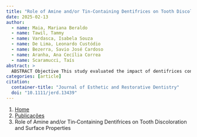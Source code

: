 ```yaml
---
title: "Role of Amine and/or Tin‐Containing Dentifrices on Tooth Discoloration and Surface Properties"
date: 2025-02-13
author:
  - name: Maia, Mariana Beraldo
  - name: Tawil, Tammy
  - name: Vardasca, Isabela Souza
  - name: De Lima, Leonardo Custódio
  - name: Bezerra, Savio José Cardoso
  - name: Aranha, Ana Cecília Correa
  - name: Scaramucci, Taís
abstract: > 
  ABSTRACT Objective This study evaluated the impact of dentifrices containing amine fluoride (AmF) and/or tin on tooth discoloration and surface roughness under cycles of staining and abrasion. Materials and Methods Specimens of enamel ( n = 10) and dentin ( n = 19) were allocated into six groups: (1) Negative control (Distilled water), (2) NaF (regular fluoridated dentifrice without amine and tin), (3) AmF, (4) AmF/NaF/SnCl 2 , (5) SnF 2 /SnCl 2 , and (6) SnF 2 . Daily staining‐toothbrushing cycling was performed: staining solution (30 min), toothbrushing (45 strokes), and human saliva (1 h), 2×/day, for 21 days. Tooth color change (Δ E , Δ L , Δ a , and Δ b ) was determined using a spectrophotometer (CIEDE2000), while surface roughness (ΔRa) was measured with an optical profilometer, and the data were statistically analyzed ( α = 0.05). Results For enamel, no significant differences in Δ E were observed among groups; however, for dentin, AmF exhibited the highest Δ E value, differing from all groups except Negative control ( p textgreater 0.05). Both substrates showed a decrease in luminosity (−Δ L ), with significant differences in dentin for the AmF group ( p textless 0.05). For dentin, all groups showed an increase in tooth yellowness (+Δ b ); while for enamel, only the tin‐containing groups showed this effect. All groups showed an increase in surface roughness after cycling. Enamel Ra showed significant differences post‐treatment, with AmF differing from NaF/AmF/SnCl 2 ( p = 0.012) and control ( p = 0.042). Correlations between ΔRa and Δ E were weak in both substrates ( ρ = 0.12 for enamel; ρ = 0.22 for dentin). Conclusions Brushing with AmF/NaF/SnCl 2 , SnF 2 /SnCl 2 , and SnF 2 ‐containing toothpastes promoted a yellowing of enamel. Brushing with AmF resulted in the greatest darkening of dentin compared with other fluoride salts. Clinical Significance Some components in dentifrices can induce tooth discoloration, which seems to impact dental aesthetics; therefore, clinicians should advise patients on potential color alterations when choosing specific dentifrice products.
categories: [article]
citation: 
  container-title: "Journal of Esthetic and Restorative Dentistry"
  doi: "10.1111/jerd.13439"
---
```


```{=html}
<nav aria-label="breadcrumb">
  <ol class="breadcrumb">
    <li class="breadcrumb-item"><a href="../../index.html">Home</a></li>
    <li class="breadcrumb-item"><a href="../index.html">Publicações</a></li>
    <li class="breadcrumb-item active" aria-current="page">Role of Amine and/or Tin‐Containing Dentifrices on Tooth Discoloration and Surface Properties</li>
  </ol>
</nav>
```
